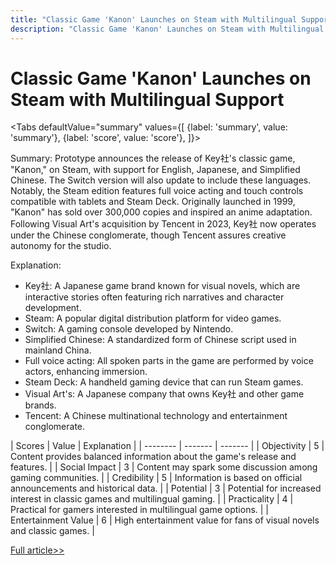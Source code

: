 ```yaml
---
title: "Classic Game 'Kanon' Launches on Steam with Multilingual Support"
description: "Classic Game 'Kanon' Launches on Steam with Multilingual Support"
---
```



# Classic Game 'Kanon' Launches on Steam with Multilingual Support


<Tabs
	defaultValue="summary"
	values={[
	{label: 'summary', value: 'summary'},
	{label: 'score', value: 'score'},
]}>
<TabItem value="summary">


Summary:
Prototype announces the release of Key社's classic game, "Kanon," on Steam, with support for English, Japanese, and Simplified Chinese. The Switch version will also update to include these languages. Notably, the Steam edition features full voice acting and touch controls compatible with tablets and Steam Deck. Originally launched in 1999, "Kanon" has sold over 300,000 copies and inspired an anime adaptation. Following Visual Art's acquisition by Tencent in 2023, Key社 now operates under the Chinese conglomerate, though Tencent assures creative autonomy for the studio.

Explanation:
- Key社: A Japanese game brand known for visual novels, which are interactive stories often featuring rich narratives and character development.
- Steam: A popular digital distribution platform for video games.
- Switch: A gaming console developed by Nintendo.
- Simplified Chinese: A standardized form of Chinese script used in mainland China.
- Full voice acting: All spoken parts in the game are performed by voice actors, enhancing immersion.
- Steam Deck: A handheld gaming device that can run Steam games.
- Visual Art's: A Japanese company that owns Key社 and other game brands.
- Tencent: A Chinese multinational technology and entertainment conglomerate.
</TabItem>
<TabItem value="score">
	| Scores     | Value   | Explanation |
	| -------- | ------- | ------- |
	| Objectivity  | 5    | Content provides balanced information about the game's release and features.    |
	| Social Impact | 3     | Content may spark some discussion among gaming communities.    |
	| Credibility    | 5    | Information is based on official announcements and historical data.    |
	| Potential    | 3    | Potential for increased interest in classic games and multilingual gaming.    |
	| Practicality    | 4    | Practical for gamers interested in multilingual game options.    |
	| Entertainment Value    | 6    | High entertainment value for fans of visual novels and classic games.    |
</TabItem>
</Tabs>

[Full article>>](https://readhub.cn/topic/8a91ezq2U3X)
